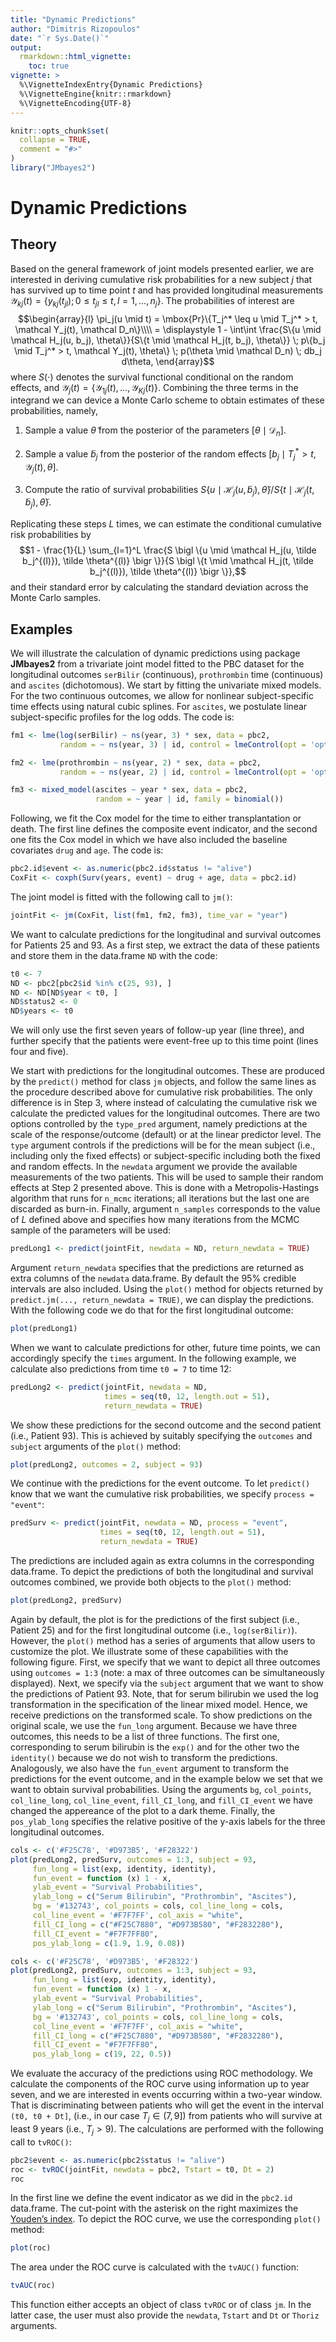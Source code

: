 ```yaml
---
title: "Dynamic Predictions"
author: "Dimitris Rizopoulos"
date: "`r Sys.Date()`"
output:
  rmarkdown::html_vignette:
    toc: true
vignette: >
  %\VignetteIndexEntry{Dynamic Predictions}
  %\VignetteEngine{knitr::rmarkdown}
  %\VignetteEncoding{UTF-8}
---
```


```r
knitr::opts_chunk$set(
  collapse = TRUE,
  comment = "#>"
)
library("JMbayes2")
```

# Dynamic Predictions
## Theory
Based on the general framework of joint models presented earlier, we are interested in deriving cumulative risk probabilities for a new subject $j$ that has survived up to time point $t$ and has provided longitudinal measurements $\mathcal Y_{kj}(t) = \{ y_{kj}(t_{jl}); 0 \leq t_{jl} \leq t, l = 1, \ldots, n_j \}$. The probabilities of 
interest are 
$$\begin{array}{l}
\pi_j(u \mid t) = \mbox{Pr}\{T_j^* \leq u \mid T_j^* > t, \mathcal Y_j(t), \mathcal D_n\}\\\\
= \displaystyle 1 - \int\int \frac{S\{u \mid \mathcal H_j(u, b_j), 
\theta\}}{S\{t \mid \mathcal H_j(t, b_j), \theta\}} \; p\{b_j \mid T_j^* > t, \mathcal Y_j(t), 
\theta\} \; p(\theta \mid \mathcal D_n) \; db_j d\theta,
\end{array}$$
where $S(\cdot)$ denotes the survival functional conditional on the random effects, and 
$\mathcal Y_j(t) = \{\mathcal Y_{1j}(t), \ldots, \mathcal Y_{Kj}(t)\}$. Combining the 
three terms in the integrand we can device a Monte Carlo scheme to obtain estimates of 
these probabilities, namely,

1. Sample a value $\tilde \theta$ from the posterior of the parameters 
$[\theta \mid \mathcal D_n]$.

2. Sample a value $\tilde b_j$ from the posterior of the random effects 
$[b_j \mid T_j^* > t, \mathcal Y_j(t), \theta]$.

3. Compute the ratio of survival probabilities $S\{u \mid \mathcal H_j(u, \tilde b_j), 
\tilde \theta\} \Big / S\{t \mid \mathcal H_j(t, \tilde b_j), 
\tilde \theta\}$.

Replicating these steps $L$ times, we can estimate the conditional cumulative risk probabilities
by 
$$1 - \frac{1}{L} \sum_{l=1}^L \frac{S \bigl \{u \mid \mathcal H_j(u, \tilde b_j^{(l)}), 
\tilde \theta^{(l)} \bigr \}}{S \bigl \{t \mid \mathcal H_j(t, \tilde b_j^{(l)}), 
\tilde \theta^{(l)} \bigr \}},$$
and their standard error by calculating the standard deviation across the Monte Carlo 
samples.

## Examples
We will illustrate the calculation of dynamic predictions using package **JMbayes2** from a
trivariate joint model fitted to the PBC dataset for the longitudinal outcomes `serBilir` (continuous),
`prothrombin` time (continuous) and `ascites` (dichotomous). We start by fitting the univariate mixed models. For the two continuous outcomes, we allow for nonlinear subject-specific time effects using natural cubic splines. For `ascites`, we postulate linear subject-specific profiles for the log odds. The code is:
```r
fm1 <- lme(log(serBilir) ~ ns(year, 3) * sex, data = pbc2,
           random = ~ ns(year, 3) | id, control = lmeControl(opt = 'optim'))

fm2 <- lme(prothrombin ~ ns(year, 2) * sex, data = pbc2,
           random = ~ ns(year, 2) | id, control = lmeControl(opt = 'optim'))

fm3 <- mixed_model(ascites ~ year * sex, data = pbc2,
                   random = ~ year | id, family = binomial())
```

Following, we fit the Cox model for the time to either transplantation or death. The first line defines the composite event indicator, and the second one fits the Cox model in which we have also included the baseline covariates `drug` and `age`. The code is:
```r
pbc2.id$event <- as.numeric(pbc2.id$status != "alive")
CoxFit <- coxph(Surv(years, event) ~ drug + age, data = pbc2.id)
```

The joint model is fitted with the following call to `jm()`:
```r
jointFit <- jm(CoxFit, list(fm1, fm2, fm3), time_var = "year")
```

We want to calculate predictions for the longitudinal and survival outcomes for Patients 25 and 93. As a first step, we extract the data of these patients and store them in the data.frame `ND` with the code:
```r
t0 <- 7
ND <- pbc2[pbc2$id %in% c(25, 93), ]
ND <- ND[ND$year < t0, ]
ND$status2 <- 0
ND$years <- t0
```

We will only use the first seven years of follow-up year (line three), and further specify that the patients were event-free up to this time point (lines four and five).

We start with predictions for the longitudinal outcomes. These are produced by the `predict()` method for class `jm` objects, and follow the same lines as the procedure described above for cumulative risk probabilities. The only difference is in Step 3, where instead of calculating the cumulative risk we calculate the predicted values for the longitudinal outcomes. There are two options controlled by the `type_pred` argument, namely predictions at the scale of the response/outcome (default) or at the linear predictor level. The `type` argument controls if the predictions will be for the mean subject (i.e., including only the fixed effects) or subject-specific including both the fixed and random effects. In the `newdata` argument we provide the available measurements of the two patients. This will be used to sample their random effects at Step 2 presented above. This is done with a Metropolis-Hastings algorithm that runs for `n_mcmc` iterations; all iterations but the last one are discarded as burn-in. Finally, argument `n_samples` corresponds to the value of $L$ defined above and specifies how many iterations from the MCMC sample of the parameters will be used: 
```r
predLong1 <- predict(jointFit, newdata = ND, return_newdata = TRUE)
```

Argument `return_newdata` specifies that the predictions are returned as extra columns of the `newdata` data.frame. By default the 95\% credible intervals are also included. Using the `plot()` method for objects returned by `predict.jm(..., return_newdata = TRUE)`, we can display the predictions. With the following code we do that for the first longitudinal outcome:
```r
plot(predLong1)
```

When we want to calculate predictions for other, future time points, we can accordingly specify the `times` argument. In the following example, we calculate also predictions from time `t0 = 7` to time 12:
```r
predLong2 <- predict(jointFit, newdata = ND,
                     times = seq(t0, 12, length.out = 51),
                     return_newdata = TRUE)
```

We show these predictions for the second outcome and the second patient (i.e., Patient 93). This is achieved by suitably specifying the `outcomes` and `subject` arguments of the `plot()` method:
```r
plot(predLong2, outcomes = 2, subject = 93)
```

We continue with the predictions for the event outcome. To let `predict()` know that we want the cumulative risk probabilities, we specify `process = "event"`:
```r
predSurv <- predict(jointFit, newdata = ND, process = "event",
                    times = seq(t0, 12, length.out = 51),
                    return_newdata = TRUE)
```

The predictions are included again as extra columns in the corresponding data.frame. To depict the predictions of both the longitudinal and survival outcomes combined, we provide both objects to the `plot()` method:
```r
plot(predLong2, predSurv)
```

Again by default, the plot is for the predictions of the first subject (i.e., Patient 25) and for the first longitudinal outcome (i.e., `log(serBilir)`). However, the `plot()` method has a series of arguments that allow users to customize the plot. We illustrate some of these capabilities with the following figure. First, we specify that we want to depict all three outcomes using `outcomes = 1:3` (note: a max of three outcomes can be simultaneously displayed). Next, we specify via the `subject` argument that we want to show the predictions of Patient 93. Note, that for serum bilirubin we used the log transformation in the specification of the linear mixed model. Hence, we receive predictions on the transformed scale. To show predictions on the original scale, we use the `fun_long` argument. Because we have three outcomes, this needs to be a list of three functions. The first one, corresponding to serum bilirubin is the `exp()` and for the other two the `identity()` because we do not wish to transform the predictions. Analogously, we also have the `fun_event` argument to transform the predictions for the event outcome, and in the example below we set that we want to obtain survival probabilities. Using the arguments `bg`, `col_points`, `col_line_long`, `col_line_event`, `fill_CI_long`, and `fill_CI_event` we have changed the appereance of the plot to a dark theme. Finally, the `pos_ylab_long` specifies the relative positive of the y-axis labels for the three longitudinal outcomes.
```r
cols <- c('#F25C78', '#D973B5', '#F28322')
plot(predLong2, predSurv, outcomes = 1:3, subject = 93,
     fun_long = list(exp, identity, identity),
     fun_event = function (x) 1 - x,
     ylab_event = "Survival Probabilities",
     ylab_long = c("Serum Bilirubin", "Prothrombin", "Ascites"),
     bg = '#132743', col_points = cols, col_line_long = cols,
     col_line_event = '#F7F7FF', col_axis = "white", 
     fill_CI_long = c("#F25C7880", "#D973B580", "#F2832280"),
     fill_CI_event = "#F7F7FF80",
     pos_ylab_long = c(1.9, 1.9, 0.08))
```

```r
cols <- c('#F25C78', '#D973B5', '#F28322')
plot(predLong2, predSurv, outcomes = 1:3, subject = 93,
     fun_long = list(exp, identity, identity),
     fun_event = function (x) 1 - x,
     ylab_event = "Survival Probabilities",
     ylab_long = c("Serum Bilirubin", "Prothrombin", "Ascites"),
     bg = '#132743', col_points = cols, col_line_long = cols,
     col_line_event = '#F7F7FF', col_axis = "white", 
     fill_CI_long = c("#F25C7880", "#D973B580", "#F2832280"),
     fill_CI_event = "#F7F7FF80",
     pos_ylab_long = c(19, 22, 0.5))
```

We evaluate the accuracy of the predictions using ROC methodology. We calculate the components of the ROC curve using information up to year seven, and we are interested in events occurring within a two-year window. That is discriminating between patients who will get the event in the interval `(t0, t0 + Dt]`, (i.e., in our case $T_j \in (7, 9]$) from patients who will survive at least 9 years (i.e., $T_j > 9$). The calculations are performed with the following call to `tvROC()`:
```r
pbc2$event <- as.numeric(pbc2$status != "alive")
roc <- tvROC(jointFit, newdata = pbc2, Tstart = t0, Dt = 2)
roc
```

In the first line we define the event indicator as we did in the `pbc2.id` data.frame. The cut-point with the asterisk on the right maximizes the [Youden's index](https://en.wikipedia.org/wiki/Youden%27s_J_statistic). To depict the ROC curve, we use the corresponding `plot()` method:
```r
plot(roc)
```

The area under the ROC curve is calculated with the `tvAUC()` function:
```r
tvAUC(roc)
```

This function either accepts an object of class `tvROC` or of class `jm`. In the latter case, the user must also provide the `newdata`, `Tstart` and `Dt` or `Thoriz` arguments.

